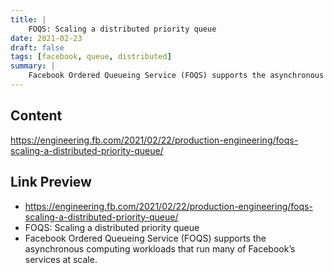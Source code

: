```yaml
---
title: |
    FOQS: Scaling a distributed priority queue
date: 2021-02-23
draft: false
tags: [facebook, queue, distributed]
summary: |
    Facebook Ordered Queueing Service (FOQS) supports the asynchronous computing workloads that run many of Facebook’s services at scale.
---
```


## Content

https://engineering.fb.com/2021/02/22/production-engineering/foqs-scaling-a-distributed-priority-queue/

## Link Preview

- https://engineering.fb.com/2021/02/22/production-engineering/foqs-scaling-a-distributed-priority-queue/
- FOQS: Scaling a distributed priority queue
- Facebook Ordered Queueing Service (FOQS) supports the asynchronous computing workloads that run many of Facebook’s services at scale.
